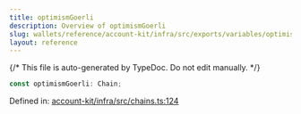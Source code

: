 ```yaml
---
title: optimismGoerli
description: Overview of optimismGoerli
slug: wallets/reference/account-kit/infra/src/exports/variables/optimismGoerli
layout: reference
---
```


{/* This file is auto-generated by TypeDoc. Do not edit manually. */}

```ts
const optimismGoerli: Chain;
```

Defined in: [account-kit/infra/src/chains.ts:124](https://github.com/alchemyplatform/aa-sdk/blob/08ef11b1fc98663df6a97fa93722c7f14b33f1cc/account-kit/infra/src/chains.ts#L124)
